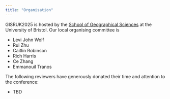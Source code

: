 ```yaml
---
title: "Organisation"
---
```


<!-- TODO: add links to each person's landing page -->

GISRUK2025 is hosted by the [School of Geographical Sciences](https://bristol.ac.uk/geography) at the University of Bristol. Our local organising committee is

- Levi John Wolf
- Rui Zhu
- Caitlin Robinson
- Rich Harris
- Ce Zhang
- Emmanouil Tranos

The following reviewers have generously donated their time and attention to the conference: 

- TBD